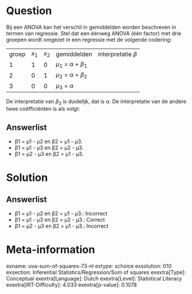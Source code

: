 Question
========

Bij een ANOVA kan het verschil in gemiddelden worden beschreven in
termen van regressie. Stel dat een éénweg ANOVA (één factor) met drie
groepen wordt omgezet in een regressie met de volgende codering:

  ------- -------- -------- --------------------- -------------------
  groep   *x*~1~   *x*~2~   gemiddelden           interpretatie *β*
  1       1        0        *μ*~1~ = α + *β*~1~   
  2       0        1        *μ*~2~ = α + *β*~2~   
  3       0        0        *μ*~3~ = α            
  ------- -------- -------- --------------------- -------------------

De interpretatie van *β*~3~ is duidelijk, dat is α. De interpretatie van
de andere twee coëfficiënten is als volgt:

Answerlist
----------

* β1 = μ1 - μ2 en β2 = μ1 - μ3.
* β1 = μ1 - μ3 en β2 = μ2 - μ3.
* β1 = μ2 - μ3 en β2 = μ1 - μ3.

Solution
========

Answerlist
----------

* β1 = μ1 - μ2 en β2 = μ1 - μ3.: Incorrect
* β1 = μ1 - μ3 en β2 = μ2 - μ3.: Correct
* β1 = μ2 - μ3 en β2 = μ1 - μ3.: Incorrect

Meta-information
================
exname: uva-sum-of-squares-73-nl
extype: schoice
exsolution: 010
exsection: Inferential Statistics/Regression/Sum of squares
exextra[Type]: Conceptual
exextra[Language]: Dutch
exextra[Level]: Statistical Literacy
exextra[IRT-Difficulty]: 4.033
exextra[p-value]: 0.1078
